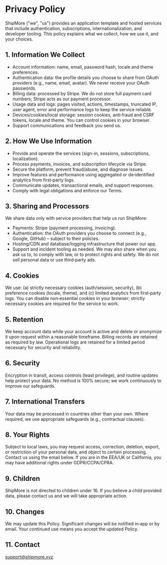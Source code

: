 # Privacy Policy

ShipMore ("we", "us") provides an application template and hosted services that include authentication, subscriptions, internationalization, and developer tooling. This policy explains what we collect, how we use it, and your choices.

## 1. Information We Collect
- Account information: name, email, password hash, locale and theme preferences.
- Authentication data: the profile details you choose to share from OAuth providers (e.g., name, email, avatar). We never receive your OAuth passwords.
- Billing data: processed by Stripe. We do not store full payment card numbers; Stripe acts as our payment processor.
- Usage data and logs: pages visited, actions, timestamps, truncated IP, user agent, error and performance logs to keep the service reliable.
- Devices/cookies/local storage: session cookies, anti‑fraud and CSRF tokens, locale and theme. You can control cookies in your browser.
- Support communications and feedback you send us.

## 2. How We Use Information
- Provide and operate the services (sign-in, sessions, subscriptions, localization).
- Process payments, invoices, and subscription lifecycle via Stripe.
- Secure the platform, prevent fraud/abuse, and diagnose issues.
- Improve features and performance using aggregated or de‑identified analytics from first‑party logs.
- Communicate updates, transactional emails, and support responses.
- Comply with legal obligations and enforce our Terms.

## 3. Sharing and Processors
We share data only with service providers that help us run ShipMore:
- Payments: Stripe (payment processing, invoicing).
- Authentication: the OAuth providers you choose to connect (e.g., Google, GitHub) – subject to their policies.
- Hosting/CDN and database/logging infrastructure that power our app.
- Support and incident tooling as needed.
We may also share when you ask us to, to comply with law, or to protect rights and safety. We do not sell personal data or use third‑party ads.

## 4. Cookies
We use: (a) strictly necessary cookies (auth/session, security), (b) preference cookies (locale, theme), and (c) limited analytics from first‑party logs. You can disable non‑essential cookies in your browser; strictly necessary cookies are required for the service to work.

## 5. Retention
We keep account data while your account is active and delete or anonymize it upon request within a reasonable timeframe. Billing records are retained as required by law. Operational logs are retained for a limited period necessary for security and reliability.

## 6. Security
Encryption in transit, access controls (least privilege), and routine updates help protect your data. No method is 100% secure; we work continuously to improve our safeguards.

## 7. International Transfers
Your data may be processed in countries other than your own. Where required, we use appropriate safeguards (e.g., contractual clauses).

## 8. Your Rights
Subject to local laws, you may request access, correction, deletion, export, or restriction of your personal data, and object to certain processing. Contact us using the email below. If you are in the EEA/UK or California, you may have additional rights under GDPR/CCPA/CPRA.

## 9. Children
ShipMore is not directed to children under 16. If you believe a child provided data, please contact us and we will take appropriate action.

## 10. Changes
We may update this Policy. Significant changes will be notified in‑app or by email. Your continued use means you accept the updated Policy.

## 11. Contact
support@shipmore.xyz
